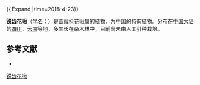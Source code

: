 {{ Expand |time=2018-4-23}}
{{Speciesbox
| name = 锐齿花楸
| status = 
| status_system = 
| image =
| genus = Sorbus
| species = arguta
| authority = Yu
}}

'''锐齿花楸'''（[[学名|学名]]：{{lang|la|''Sorbus arguta''}}）是[[蔷薇科|蔷薇科]][[花楸属|花楸属]]的植物，为中国的特有植物。分布在[[中国大陆|中国大陆]]的[[四川|四川]]、[[云南|云南]]等地，多生长在杂木林中，目前尚未由人工引种栽培。

== 参考文献 ==
<div class="references-small">
* {{cite web| url =http://www.bioinfo.cn/db05/KmzwSpecies.php?action=view&id=19542| title =锐齿花楸| work =《中国高等植物数据库全库》| publisher =中国科学院微生物研究所| author =昆明植物研究所| accessdate =2009-02-25| archive-date =2016-03-05| archive-url =https://web.archive.org/web/20160305040955/http://www.bioinfo.cn/db05/KmzwSpecies.php?action=view&id=19542| dead-url =yes}}
</div>
{{Taxonbar|from=Q15230680}}

[[Category:花楸属|锐齿花楸]]


{{植物小作品}}